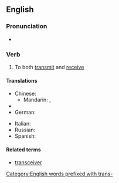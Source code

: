==English==
===Pronunciation===
* {{IPA|/trænˈsiv/|lang=en}}

===Verb===
{{en-verb|transceiv|ing}}

# {{context|of a communications device}} To both [[transmit]] and [[receive]]

====Translations====
{{trans-top|transmit and receive}}
* Chinese:
** Mandarin: {{t|cmn|收發|sc=Hani}}, {{t|cmn|收发|tr=shōufā|sc=Hani}}
* {{trreq|fr}}
* German: {{t-|de|übermitteln}}
{{trans-mid}}
* Italian: {{t-|it|ricetrasmettere}}
* Russian: {{t|ru|передавать и получать|tr=peredavát’ i polučát’}}
* Spanish: {{t|es|transceptar}}
{{trans-bottom}}

====Related terms====
* [[transceiver]]

[[Category:English words prefixed with trans-]]